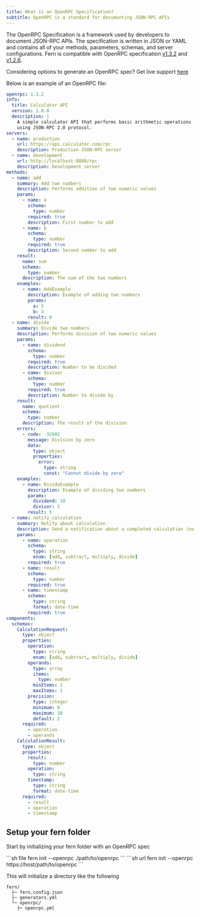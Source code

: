 ```yaml
---
title: What is an OpenRPC Specification?
subtitle: OpenRPC is a standard for documenting JSON-RPC APIs
---
```


The OpenRPC Specification is a framework used by developers to document JSON-RPC APIs. The specification 
is written in JSON or YAML and contains all of your methods, parameters, schemas, and server configurations. 
Fern is compatible with OpenRPC specification [v1.3.2](https://spec.open-rpc.org/) and [v1.2.6](https://github.com/open-rpc/spec/releases/tag/1.2.6).

<Info> Considering options to generate an OpenRPC spec? Get live support [here](https://fern-community.slack.com/join/shared_invite/zt-2dpftfmif-MuAegl8AfP_PK8s2tx350Q%EF%BB%BF#/shared-invite/email) </Info>

Below is an example of an OpenRPC file: 

```yaml openrpc.yml 
openrpc: 1.3.2
info:
  title: Calculator API
  version: 1.0.0
  description: |
    A simple calculator API that performs basic arithmetic operations
    using JSON-RPC 2.0 protocol.
servers:
  - name: production
    url: https://api.calculator.com/rpc
    description: Production JSON-RPC server
  - name: development  
    url: http://localhost:8080/rpc
    description: Development server
methods:
  - name: add
    summary: Add two numbers
    description: Performs addition of two numeric values
    params:
      - name: a
        schema:
          type: number
        required: true
        description: First number to add
      - name: b
        schema:
          type: number
        required: true
        description: Second number to add
    result:
      name: sum
      schema:
        type: number
      description: The sum of the two numbers
    examples:
      - name: AddExample
        description: Example of adding two numbers
        params:
          a: 5
          b: 3
        result: 8
  - name: divide
    summary: Divide two numbers
    description: Performs division of two numeric values
    params:
      - name: dividend
        schema:
          type: number
        required: true
        description: Number to be divided
      - name: divisor
        schema:
          type: number
        required: true
        description: Number to divide by
    result:
      name: quotient
      schema:
        type: number
      description: The result of the division
    errors:
      - code: -32602
        message: Division by zero
        data:
          type: object
          properties:
            error:
              type: string
              const: "Cannot divide by zero"
    examples:
      - name: DivideExample
        description: Example of dividing two numbers
        params:
          dividend: 10
          divisor: 2
        result: 5
  - name: notify_calculation
    summary: Notify about calculation
    description: Send a notification about a completed calculation (no response expected)
    params:
      - name: operation
        schema:
          type: string
          enum: [add, subtract, multiply, divide]
        required: true
      - name: result
        schema:
          type: number
        required: true
      - name: timestamp
        schema:
          type: string
          format: date-time
        required: true
components:
  schemas:
    CalculationRequest:
      type: object
      properties:
        operation:
          type: string
          enum: [add, subtract, multiply, divide]
        operands:
          type: array
          items:
            type: number
          minItems: 2
          maxItems: 2
        precision:
          type: integer
          minimum: 0
          maximum: 10
          default: 2
      required:
        - operation
        - operands
    CalculationResult:
      type: object
      properties:
        result:
          type: number
        operation:
          type: string
        timestamp:
          type: string
          format: date-time
      required:
        - result
        - operation
        - timestamp
```

## Setup your fern folder

Start by initializing your fern folder with an OpenRPC spec

<CodeGroup>
```sh file
fern init --openrpc ./path/to/openrpc
```
```sh url
fern init --openrpc https://host/path/to/openrpc
```
</CodeGroup>

This will initialize a directory like the following 
```
fern/
  ├─ fern.config.json
  ├─ generators.yml
  └─ openrpc/
    ├─ openrpc.yml
``` 